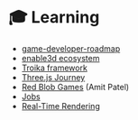 
# 🎓 Learning

<Todo>

- [game-developer-roadmap](https://github.com/utilForever/game-developer-roadmap)
- [enable3d ecosystem](https://github.com/enable3d/enable3d)
- [Troika framework](https://github.com/protectwise/troika)
- [Three.js Journey](https://threejs-journey.com/)
- [Red Blob Games](https://www.redblobgames.com/) (Amit Patel)
- [Jobs](https://docs.google.com/document/d/1CU1H-8ZQWUPIBrT3VaUjjSMpOrarfpfhI86q8Bkpr_8/edit)
- [Real-Time Rendering](https://www.realtimerendering.com/)

</Todo>

